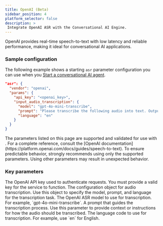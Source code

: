```yaml
---
title: OpenAI (Beta)
sidebar_position: 4
platform_selector: false
description: >
 Integrate OpenAI ASR with the Conversational AI Engine.
---
```



OpenAI provides real-time speech-to-text with low latency and reliable performance, making it ideal for conversational AI applications.

### Sample configuration

The following example shows a starting `asr` parameter configuration you can use when you [Start a conversational AI agent](/conversational-ai/rest-api/join).

```json
"asr": {
  "vendor": "openai",
  "params": {
    "api_key": "<openai_key>",
    "input_audio_transcription": {
      "model": "gpt-4o-mini-transcribe",
      "prompt": "Please transcribe the following audio into text. Output in English.",
      "language": "en"
    }
  }
}
```

<Admonition type="caution">
The parameters listed on this page are supported and validated for use with <Vpd k="NAME" />. For a complete reference, consult the [OpenAI documentation](https://platform.openai.com/docs/guides/speech-to-text). To ensure predictable behavior, <Vg k="COMPANY" /> strongly recommends using only the supported parameters. Using other parameters may result in unexpected behavior.
</Admonition>


### Key parameters

<ParameterList title="asr" required={true}>
  <Parameter name="api_key" type="string" required={true}>
    The OpenAI API key used to authenticate requests. You must provide a valid key for the service to function.
  </Parameter>
  <Parameter name="input_audio_transcription" type="object" required={true}>
    The configuration object for audio transcription. Use this object to specify the model, prompt, and language for the transcription task.
    <Parameter name="model" type="string" required={true}>
      The OpenAI ASR model to use for transcription. For example, `gpt-4o-mini-transcribe`.
    </Parameter>
    <Parameter name="prompt" type="string" required={true}>
      A prompt that guides the transcription process. Use this parameter to provide context or instructions for how the audio should be transcribed.
    </Parameter>
    <Parameter name="language" type="string" required={true}>
      The language code to use for transcription. For example, use `en` for English.
    </Parameter>
  </Parameter>
</ParameterList>


